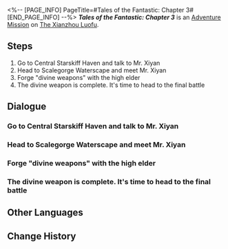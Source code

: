 <%-- [PAGE_INFO]
PageTitle=#Tales of the Fantastic: Chapter 3#
[END_PAGE_INFO] --%>
{{Stub|Dialogue.}}
{{Mission Infobox
|id            = 8002231
|title         = 
|image         = <!--Mission Tales of the Fantastic: Chapter 3.png-->
|type          = Adventure
|event_name    = 
|chapter       = 
|requirements  = [[Adventure Mission]] ''[[Tales of the Fantastic: Chapter 2]]'' completed
|summary       = Mr. Xiyan has completed his stories, and surprisingly, he managed to find investors for them! If his stories succeed in the market, Mellow-Golden-Mayor may soon become Meager-Goner-Minor!
|characters    = (Dan Heng/Cold Dragon Young/High Elder MK2000/John Doe); ???; Mr. Xiyan; Trailblazer
|startLocation = [[The Xianzhou Luofu]] - [[Central Starskiff Haven]]
|world         = The Xianzhou Luofu
|area          = Central Starskiff Haven
|prev          = Tales of the Fantastic: Chapter 2
|next          = 
|rewards       = Stellar Jade*30; Traveler's Guide*3; Credit*30,000
}}
'''''Tales of the Fantastic: Chapter 3''''' is an [[Adventure Mission]] on [[The Xianzhou Luofu]].

==Steps==
# Go to Central Starskiff Haven and talk to Mr. Xiyan
# Head to Scalegorge Waterscape and meet Mr. Xiyan
# Forge "divine weapons" with the high elder
# The divine weapon is complete. It's time to head to the final battle

<!--
==Gameplay Notes==

--><!--
==Trial Character==

-->
==Dialogue==
{{Stub Dialogue}}
===Go to Central Starskiff Haven and talk to Mr. Xiyan===
{{Mission Description|type=adventure|location=Central Starskiff Haven|It's time to go listen to what Mr. Xiyan will make up for the next part of the story. Hopefully he'll hold himself back this time and don't write any more ridiculous twists and turns... Never mind. That's not gonna happen.}}
{{Dialogue Start}}
:{{tx}}
{{Dialogue End}}

===Head to Scalegorge Waterscape and meet Mr. Xiyan===
{{Mission Description|type=adventure|location=Scalegorge Waterscape|update|Mr. Xiyan invites you to meet him at Scalegorge Waterscape and says he prepared a "small surprise" for you. This sounds incredibly fishy, but he would never dare to hurt you out of all people. Just go.}}
{{Dialogue Start}}
:{{tx}}
{{Dialogue End}}

===Forge "divine weapons" with the high elder===
{{Mission Description|type=adventure|location=<!--to be added-->|update|Under Mr. Xiyan's direction, you're going to be playing against this "high elder" and drawing a perfect conclusion for this legendary tale. Thankfully this old thespian seems a little more reliable than Mr. Xiyan.}}
{{Dialogue Start}}
:{{tx}}
{{Dialogue End}}

===The divine weapon is complete. It's time to head to the final battle===
{{Mission Description|type=adventure|location=<!--to be added-->|update|The divine weapon has been completed, and victory is within reach. Mr. Xiyan is becoming more and more excited as he tells the story. His eyes are open wide as saucers and his voice gets louder and louder: "At this time, there is only one thought in (Trailblazer)'s head &mdash; The Lord Ravager must be destroyed so the Xianzhou can remain in peace."}}
{{Dialogue Start}}
:{{tx}}
{{Dialogue End}}

==Other Languages==
{{Other Languages
|en   = Tales of the Fantastic: Chapter 3
|zhs  = 评书奇谭•第三回
|zht  = 評書奇譚•第三回
|ja   = 講談奇譚・第三回
|ko   = 진기한 이야기•제3장
|es   = Narraciones extraordinarias: acto 3
|fr   = Contes fantastiques &mdash; Chapitre&nbsp;3
|ru   = Чудесные сказания. Глава III
|th   = เรื่องเล่าขานตำนานการผจญภัย: บทที่ 3
|vi   = Kỳ Truyện Bình Thư 3
|de   = Geschichten des Fantastischen – Kapitel 3
|id   = Dongeng Luar Biasa - Bag. 3
|pt   = Contos do Fantástico - Capítulo 3
}}

==Change History==
{{Change History|1.2}}
